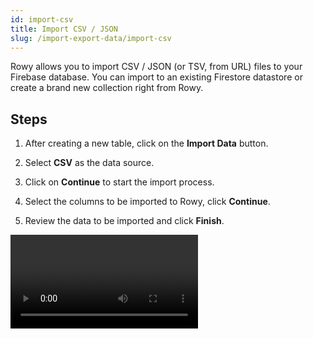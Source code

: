 ```yaml
---
id: import-csv
title: Import CSV / JSON
slug: /import-export-data/import-csv
---
```










Rowy allows you to import CSV / JSON (or TSV, from URL) files to your Firebase database. You can import to an existing Firestore datastore or create a brand new collection right from Rowy.

## Steps

1. After creating a new table, click on the **Import Data** button.

2. Select **CSV** as the data source.

3. Click on **Continue** to start the import process.

4. Select the columns to be imported to Rowy, click **Continue**.

5. Review the data to be imported and click **Finish**.

<Video url="https://www.youtube.com/watch?v=sZrepVfLnwg" playsinline  />

## Autogenerated Id vs Custom Id

While importing data via CSV, JSON or other sources - you have option to select between
- Autogenerated Id (default)
- Custom Id

Autogenerated Id means Rowy picks the value of the Id of each row by default (similar to how adding data to Firestore would look like). These are random Ids for each document.

Custom Id option gives you ability to pick the Id from one of the columns of the imported data. The imported data based on your own custom id gets stored in Firestore in alphaneumeric sorted way as shown below.

<img src = {documentId} alt = "document id" />

### Applications of Custom ID

Let us understand it's applications with the help of some examples:

### Case 1: Accessing data from another collection

Let's say we have a Derivative function that fetches data from another collection.

```js
const regionDoc = await db.collection("touristAreas").doc(row.touristArea).get();
return regionDoc.get("region");
```

The `db` parameter can access your Firestore to access any collection or document. 

The above line  above would find the collection named `touristAreas` in your Firestore Database, and try to search for a document with its **Document-ID** matching the value in the field `touristArea` in your current collection. This would return the region field of the found document.


### Case 2: Bulk updating fields via Import

**Importing data via a CSV file** is the way to go for bulk updating data in your table. Make sure you're using **Custom-ID** for your data as [described below](#changing-auto-generated-id-to-custom-id). Export the data from your Rowy table as a CSV file first. This will **incorporate the same column names** as the ones in the Rowy table.

Thereafter, add data to it and import it back again into your Rowy project (make sure you have selected the same field as the Document-ID). This will let you update the records.

:::warning Bulk Updating Fields  

For Bulk Updation, try initializing the data as a CSV import as well. Then export ALL the data columns, make the changes in the CSV and reimport ALL the column with a match on the ID field. 

This will help match the **Document-ID** to that in the Firestore collection.

If you try to update records that were not added via the import CSV method, or if you try to add only partial set of column values - it will result in duplicates or deletion of columns that are not being imported if there is a match - i.e. only columns being imported will be present, rest of the columns will become blank.

:::

<Video url={bulkUpdate} playing loop muted playsinline controls />

## How to bulk update if you have Autogenerated IDs 

If you would like to export your data and make changes in bulk and reimport them back on a table that has auto generated IDs, then follow these steps. 

NOTE: If you are not sure about these steps, we recommend trying it out on a test dataset table before doing it on production data. 

- First add an ID column to your table. This will ensure you can match with this ID column. 
- Export ALL the columns of your table to CSV. You must export all columns to avoid blank data being written.
- Make changes to your CSV data file that was exported
- Re-import back this edited CSV file and make sure to import ALL the columns and match by the ID column as the Document ID.

** The last step is super important.** If you do not import ALL the column, then when a match is found by an ID then it will only write the data columns that are being imported i.e. it will remove columns that are not present in the import.

Also, if you do not update from Automatic Id generation to Custom ID column then it will create new rows instead of matching them. 

## Changing Auto-generated ID to Custom ID

If you have your Document-ID auto-generated, you can perform the following options to set custom IDs:

- You can **export your table to a CSV file** using the export option in the top right menu. 
- **Create a new table** and **import** the data via the same CSV file. 
- While importing, if you scroll down, you'll see an option for **setting Document-ID**. 
- Choose **Pick a column** and **select a column you want to keep as the Column-ID**.

<img src = {importCsv} alt = "import csv" />

- Going forward, when you add a row, you can select the option to add a row **With Custom-ID** so it asks you to provide a Document-ID everytime.

<img src = {customId} alt = "custom id" />

## Supported Field Types for import via CSV

Potentially, import by CSV will support all the field types supported by Rowy (check them out [here](https://docs.rowy.io/field-types/supported-fields)). However, for now, we support the following field types:

<head>
  <style>{css}</style>
</head>

### Text

|                   | Name           | Description                                                             | Data&nbsp;Type |
| ----------------- | -------------- | ----------------------------------------------------------------------- | -------------- |
| <ShortTextIcon /> | **Short Text** | Text displayed on a single line.                                        | `string`       |
| <LongTextIcon />  | **Long Text**  | Text displayed on multiple lines.                                       | `string`       |
| <RichTextIcon />  | **Rich Text**  | HTML edited with a [rich text editor](https://www.tiny.cloud/tinymce/). | `string`       |
| <EmailIcon />     | **Email**      | Email address. Not validated.                                           | `string`       |
| <PhoneIcon />     | **Phone**      | Phone number stored as text. Not validated.                             | `string`       |
| <UrlIcon />       | **URL**        | Web address. Not validated.                                             | `string`       |


### Select

|                      | Name              | Description                                                                                                   | Data&nbsp;Type                        |
| -------------------- | ----------------- | ------------------------------------------------------------------------------------------------------------- | ------------------------------------- |
| <SingleSelectIcon /> | **Single Select** | Single value from predefined options. Options are searchable and users can optionally input custom values.    | <code>string&nbsp;\|&nbsp;null</code> |
| <MultiSelectIcon />  | **Multi Select**  | Multiple values from predefined options. Options are searchable and users can optionally input custom values. | `string[]`                            |

### Numeric

|                    | Name                        | Description                                                                                                          | Data&nbsp;Type                                                                  |
| ------------------ | --------------              | -------------------------------------------------------------------------------------------------------------------- | ------------------------------------------------------------------------------- |
| <NumberIcon />     | **Number**                  | Numeric value.                                                                                                       | `number`                                                                        |
| <CheckboxIcon />   | **Toggle**                  | True/false value. Default: false.                                                                                    | `boolean`                                                                       |
| <PercentageIcon /> | **Percentage**              | Percentage stored as a number between 0 and 1.                                                                       | `number`                                                                        |
| <RatingIcon />     | **Rating**                  | Rating displayed as stars. Max stars is configurable, default: 5 stars.                                              | `number`                                                                        |
| <SliderIcon />     | **Slider**                  | Numeric value edited with a Slider. Range is configurable.                                                           | `number`                                                                        |
| <ColorIcon />      | **Color**                   | Color stored as Hex, RGB, and HSV. Edited with a [visual picker](https://www.npmjs.com/package/react-color-palette). | [`Color`](https://github.com/Wondermarin/react-color-palette/tree/v6.1.0#color) |

### Date & Time

|                  | Name                       | Description                                                                                                                                     | Data&nbsp;Type                                                                           |
| ---------------- | -------------------------- | ----------------------------------------------------------------------------------------------------------------------------------------------- | -----------------------------------------------------------------------------------------|
| <DateIcon />     | **Date**                   | Formatted date. Format is configurable, default: `yyyy-MM-dd`. Edited with a [visual picker](https://mui.com/components/pickers/).              | [`Timestamp`](https://firebase.google.com/docs/reference/js/firebase.firestore.Timestamp)|
| <DateTimeIcon /> | **Date & Time**            | Formatted date & time. Format is configurable, default: `yyyy-MM-dd HH:mm`. Edited with a [visual picker](https://mui.com/components/pickers/). | [`Timestamp`](https://firebase.google.com/docs/reference/js/firebase.firestore.Timestamp)|

### Code

|              | Name         | Description                                                                               | Data&nbsp;Type |
| ------------ | --------     | ----------------------------------------------------------------------------------------- | -------------- |
| <JsonIcon /> | **JSON**     | Object edited with a [visual JSON editor](https://www.npmjs.com/package/react-json-view). | `object`       |
| <CodeIcon /> | **Code**     | Raw code edited with the [Monaco Editor](https://microsoft.github.io/monaco-editor/).     | `string`       |